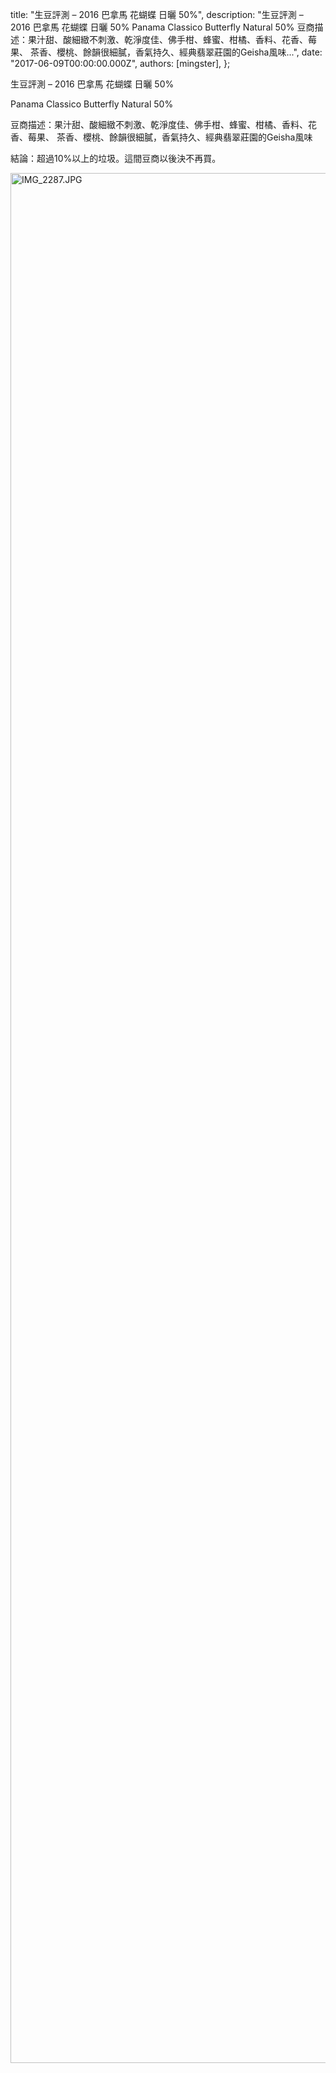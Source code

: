 
  title: "生豆評測 – 2016 巴拿馬 花蝴蝶 日曬 50%",
  description: "生豆評測 – 2016 巴拿馬 花蝴蝶 日曬 50% Panama Classico Butterfly Natural 50% 豆商描述：果汁甜、酸細緻不刺激、乾淨度佳、佛手柑、蜂蜜、柑橘、香料、花香、莓果、 茶香、櫻桃、餘韻很細膩，香氣持久、經典翡翠莊園的Geisha風味...",
  date: "2017-06-09T00:00:00.000Z",
  authors: [mingster],
};

<p>生豆評測 – 2016 巴拿馬 花蝴蝶 日曬 50%</p>
<p>Panama Classico Butterfly Natural 50%</p>
<p>豆商描述：果汁甜、酸細緻不刺激、乾淨度佳、佛手柑、蜂蜜、柑橘、香料、花香、莓果、 茶香、櫻桃、餘韻很細膩，香氣持久、經典翡翠莊園的Geisha風味</p>
<p>結論：超過10%以上的垃圾。這間豆商以後決不再買。</p>
<p><img class="alignnone size-full wp-image-1734" src="/img/img_2287.jpg" alt="IMG_2287.JPG" width="2268" height="3024" /></p>
